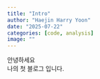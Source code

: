 ```yaml
---
title: "Intro"
author: "Haejin Harry Yoon"
date: "2025-07-22"
categories: [code, analysis]
image: ""
---
```


안녕하세요<br>
나의 첫 블로그 입니다.

